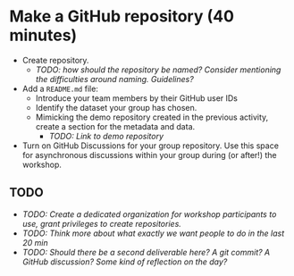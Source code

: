 <!-- vim: set ft=markdown: -->

# Make a GitHub repository (40 minutes)

* Create repository.
    * _TODO: how should the repository be named? Consider mentioning the difficulties
      around naming. Guidelines?_
* Add a `README.md` file:
    * Introduce your team members by their GitHub user IDs
    * Identify the dataset your group has chosen.
    * Mimicking the demo repository created in the previous activity, create a section
      for the metadata and data.
        * _TODO: Link to demo repository_
* Turn on GitHub Discussions for your group repository. Use this space for asynchronous
  discussions within your group during (or after!) the workshop.

## TODO

* _TODO: Create a dedicated organization for workshop participants to use, grant
  privileges to create repositories._
* _TODO: Think more about what exactly we want people to do in the last 20 min_
* _TODO: Should there be a second deliverable here? A git commit? A GitHub
  discussion? Some kind of reflection on the day?_
